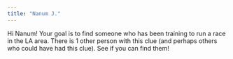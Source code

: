```yaml
---
title: "Nanum J."
---
```


Hi Nanum! Your goal is to find someone who has been training to run a race in the LA area. There is 1 other person with this clue (and perhaps others who could have had this clue). See if you can find them!
